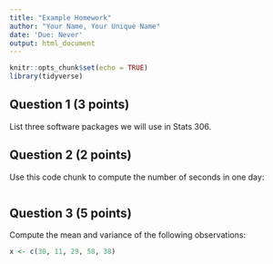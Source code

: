 ```yaml
---
title: "Example Homework"
author: "Your Name, Your Unique Name"
date: 'Due: Never'
output: html_document
---
```


```r
knitr::opts_chunk$set(echo = TRUE)
library(tidyverse)
```

## Question 1 (3 points)

List three software packages we will use in Stats 306.

## Question 2 (2 points)

Use this code chunk to compute the number of seconds in one day:
```r

```

## Question 3 (5 points)

Compute the mean and variance of the following observations:

```r
x <- c(30, 11, 29, 58, 38)
```

